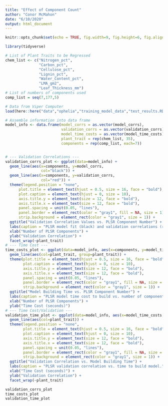 ```yaml
---
title: "Effect of Component Count"
author: "Conor McMahon"
date: "6/10/2020"
output: html_document
---
```


```r
knitr::opts_chunk$set(echo = TRUE, fig.width=9, fig.height=6, fig.align="center")

library(tidyverse)
```

```r

# List of Plant Traits to be Regressed
chem_list <- c("Nitrogen_pct",
               "Carbon_pct",
               "Cellulose_pct",
               "Lignin_pct",
               "Water_Content_pct",
               "LMA_gm2",
               "Leaf_Thickness_mm")
# List of numbers of components used
comp_list = seq(7,177,5)

# Data from Viper Computer
load(here::here("data","ophelia","training_model_data","test_results.RData"))

# Assemble information into data frame
model_info <- data.frame(model_corrs = as.vector(model_corrs),
                         validation_corrs = as.vector(validation_corrs),
                         model_time_costs = as.vector(model_time_costs),
                         plant_trait = rep(chem_list, 35),
                         components = rep(comp_list, each=7))


# --- Validation Correlations --- 
validation_corrs_plot <- ggplot(data=model_info) + 
  geom_line(aes(x=components, y=model_corrs, 
                col="black")) + 
  geom_line(aes(x=components, y=validation_corrs, 
                col="red")) + 
  theme(legend.position = "none",
      plot.title = element_text(hjust = 0.5, size = 16, face = "bold"),
      plot.caption = element_text(hjust = 0, size = 10),
      axis.title.y = element_text(size = 12, face = "bold"),
      axis.title.x = element_text(size = 12, face = "bold"),
      panel.spacing = unit(0.05, "lines"),
      panel.border = element_rect(color = "gray1", fill = NA, size = 1),
      strip.background = element_rect(color = "gray1", size = 1)) +
  ggtitle("Validation Correlation Values vs. PLSR Component Number") +
  labs(caption = "PLSR model fit (black) and validation correlations (red) vs. number of components used. Model fit correlations generally increase \nup to an asymptote, while validation correlations may decline with high numbers of components due to overfitting.") + 
  xlab("Number of PLSR Components") + 
  ylab("Validation Correlation") + 
  facet_wrap(~plant_trait)
# --- Time Cost --- 
time_costs_plot <- ggplot(data=model_info, aes(x=components, y=model_time_costs)) + 
  geom_line(aes(col=plant_trait, group=plant_trait)) + 
  theme(plot.title = element_text(hjust = 0.5, size = 16, face = "bold"),
        plot.caption = element_text(hjust = 0, size = 10),
        axis.title.y = element_text(size = 12, face = "bold"),
        axis.title.x = element_text(size = 12, face = "bold"),
        panel.spacing = unit(0.05, "lines"),
        panel.border = element_rect(color = "gray1", fill = NA, size = 1),
        strip.background = element_rect(color = "gray1", size = 1)) +
  ggtitle("Model Building Time vs. PLSR Component Number") +
  labs(caption = "PLSR model time cost to build vs. number of components used.") + 
  xlab("Number of PLSR Components") + 
  ylab("Time Cost (seconds)")
# --- Time Cost/Validation --- 
validation_time_plot <- ggplot(data=model_info, aes(x=model_time_costs, y=validation_corrs)) + 
  geom_line(aes(col=plant_trait)) + 
  theme(legend.position = "none",
        plot.title = element_text(hjust = 0.5, size = 16, face = "bold"),
        plot.caption = element_text(hjust = 0, size = 10),
        axis.title.y = element_text(size = 12, face = "bold"),
        axis.title.x = element_text(size = 12, face = "bold"),
        panel.spacing = unit(0.05, "lines"),
        panel.border = element_rect(color = "gray1", fill = NA, size = 1),
        strip.background = element_rect(color = "gray1", size = 1)) +
  ggtitle("Validation Correlation vs. Model Building Time") +
  labs(caption = "PLSR validation correlation vs. time to build model.") + 
  xlab("Time Cost (seconds)") + 
  ylab("Validation Correlation") + 
  facet_wrap(~plant_trait)

validation_corrs_plot
time_costs_plot
validation_time_plot

```

